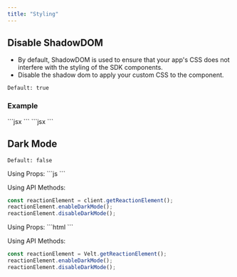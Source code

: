 ```yaml
---
title: "Styling"
---
```


## Disable ShadowDOM
- By default, ShadowDOM is used to ensure that your app's CSS does not interfere with the styling of the SDK components.
- Disable the shadow dom to apply your custom CSS to the component.

`Default: true`

### Example

<Tabs>

<Tab title="React / Next.js">
```jsx
<VeltInlineReactionsSection shadowDom={false} />
```

</Tab>

<Tab title="HTML / Other Frameworks">
```jsx
<velt-inline-reactions-section shadow-dom="false"></velt-inline-reactions-section>
```

</Tab>

</Tabs>


## Dark Mode

`Default: false`

<Tabs>

<Tab title="React / Next.js">
Using Props:
```js
<VeltInlineReactionsSection darkMode={true} />
```

Using API Methods:
```js
const reactionElement = client.getReactionElement();
reactionElement.enableDarkMode();
reactionElement.disableDarkMode();
```
</Tab>

<Tab title="HTML / Other Frameworks">
Using Props:
```html
<velt-inline-reactions-section dark-mode="true"></velt-inline-reactions-section>
```

Using API Methods:
```js
const reactionElement = Velt.getReactionElement();
reactionElement.enableDarkMode();
reactionElement.disableDarkMode();
```
</Tab>

</Tabs>
